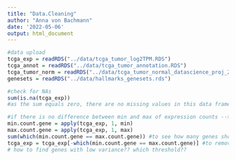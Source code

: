 ```yaml
---
title: "Data.Cleaning"
author: "Anna von Bachmann"
date: '2022-05-06'
output: html_document
---
```



```r
#data upload
tcga_exp = readRDS("../data/tcga_tumor_log2TPM.RDS")
tcga_annot = readRDS("../data/tcga_tumor_annotation.RDS")
tcga_tumor_norm = readRDS("../data/tcga_tumor_normal_datascience_proj_2022.RDS")
genesets = readRDS("../data/hallmarks_genesets.rds")
```

```r
#check for NAs
sum(is.na(tcga_exp))
#as the sum equals zero, there are no missing values in this data frame
```


```r
#if there is no difference between min and max of expression counts --> genes will be removed
min.count.gene = apply(tcga_exp, 1, min)
max.count.gene = apply(tcga_exp, 1, max)
sum(which(min.count.gene == max.count.gene)) #to see how many genes show no difference in expression
tcga_exp = tcga_exp[-which(min.count.gene == max.count.gene)] #to remove these genes from the data set
# how to find genes with low variance?? which threshold?? 
```

